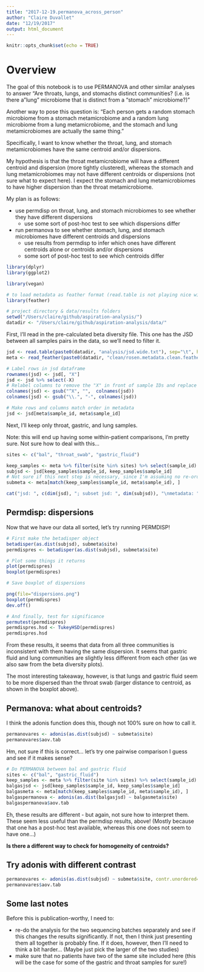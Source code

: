 ```yaml
---
title: "2017-12-19.permanova_across_person"
author: "Claire Duvallet"
date: "12/19/2017"
output: html_document
---
```


```r
knitr::opts_chunk$set(echo = TRUE)
```

# Overview

The goal of this notebook is to use PERMANOVA and other similar analyses to answer "Are throats, lungs, and stomachs distinct communities? (i.e. is there a "lung" microbiome that is distinct from a "stomach" microbiome?)"

Another way to pose this question is: "Each person gets a random stomach microbiome from a stomach metamicrobiome and a random lung microbiome from a lung metamicrobiome, and the stomach and lung metamicrobiomes are actually the same thing."

Specifically, I want to know whether the throat, lung, and stomach metamicrobiomes have the same centroid and/or dispersions.

My hypothesis is that the throat metamicrobiome will have a different centroid and dispersion (more tightly clustered), whereas the stomach and lung metamicrobiomes may not have different centroids or dispersions (not sure what to expect here). I expect the stomach and lung metamicrobiomes to have higher dispersion than the throat metamicrobiome.

My plan is as follows:   

- use permdisp on throat, lung, and stomach microbiomes to see whether they have different dispersions
  - use some sort of post-hoc test to see which dispersions differ
- run permanova to see whether stomach, lung, and stomach microbiomes have different centroids and dispersions
  - use results from permdisp to infer which ones have different centroids alone or centroids and/or dispersions
  - some sort of post-hoc test to see which centroids differ

```r
library(dplyr)
library(ggplot2)

library(vegan)

# to load metadata as feather format (read.table is not playing nice with pandas output...)
library(feather)

# project directory & data/results folders
setwd("/Users/claire/github/aspiration-analysis/")
datadir <- "/Users/claire/github/aspiration-analysis/data/"

```
First, I'll read in the pre-calculated beta diversity file. This one has the JSD between all samples pairs in the data, so we'll need to filter it.

```r
jsd <- read.table(paste0(datadir, "analysis/jsd.wide.txt"), sep="\t", header=TRUE)
meta <- read_feather(paste0(datadir, "clean/rosen.metadata.clean.feather"))

# Label rows in jsd dataframe
rownames(jsd) <- jsd[, "X"]
jsd <- jsd %>% select(-X)
# Relabel columns to remove the "X" in front of sample IDs and replace periods with "-"
colnames(jsd) <- gsub("^X", "",  colnames(jsd))
colnames(jsd) <- gsub("\\.", "-", colnames(jsd))

# Make rows and columns match order in metadata
jsd <- jsd[meta$sample_id, meta$sample_id]

```

Next, I'll keep only throat, gastric, and lung samples.

Note: this will end up having some within-patient comparisons, I'm pretty sure. Not sure how to deal with this...

```r
sites <- c("bal", "throat_swab", "gastric_fluid")

keep_samples <- meta %>% filter(site %in% sites) %>% select(sample_id)
subjsd <- jsd[keep_samples$sample_id, keep_samples$sample_id]
# Not sure if this next step is necessary, since I'm assuming no re-ordering of samples was done?
submeta <- meta[match(keep_samples$sample_id, meta$sample_id), ]

cat("jsd: ", c(dim(jsd), "; subset jsd: ", dim(subjsd)), "\nmetadata: ", dim(meta), "; subset metadata: ", dim(submeta))
```

## Permdisp: dispersions

Now that we have our data all sorted, let's try running PERMDISP!

```r
# First make the betadisper object
betadisper(as.dist(subjsd), submeta$site)
permdispres <- betadisper(as.dist(subjsd), submeta$site)
```

```r
# Plot some things it returns
plot(permdispres)
boxplot(permdispres)
```
```r
# Save boxplot of dispersions

png(file="dispersions.png")
boxplot(permdispres)
dev.off()
```

```r
# And finally, test for significance
permutest(permdispres)
permdispres.hsd <- TukeyHSD(permdispres)
permdispres.hsd
```

From these results, it seems that data from all three communities is inconsistent with them having the same dispersion. It seems that gastric fluid and lung communities are slightly less different from each other (as we also saw from the beta diversity plots).

The most interesting takeaway, however, is that lungs and gastric fluid seem to be more dispersed than the throat swab (larger distance to centroid, as shown in the boxplot above).

## Permanova: what about centroids?

I think the adonis function does this, though not 100% sure on how to call it.

```r
permanovares <- adonis(as.dist(subjsd) ~ submeta$site)
permanovares$aov.tab
```

Hm, not sure if this is correct... let's try one pairwise comparison I guess and see if it makes sense?

```r
# Do PERMANOVA between bal and gastric fluid
sites <- c("bal", "gastric_fluid")
keep_samples <- meta %>% filter(site %in% sites) %>% select(sample_id)
balgasjsd <- jsd[keep_samples$sample_id, keep_samples$sample_id]
balgasmeta <- meta[match(keep_samples$sample_id, meta$sample_id), ]
balgaspermanova <- adonis(as.dist(balgasjsd) ~ balgasmeta$site)
balgaspermanova$aov.tab
```

Eh, these results are different - but again, not sure how to interpret them. These seem less useful than the permdisp results, above! (Mostly because that one has a post-hoc test available, whereas this one does not seem to have one...)

**Is there a different way to check for homogeneity of centroids?**

## Try adonis with different contrast

```r
permanovares <- adonis(as.dist(subjsd) ~ submeta$site, contr.unordered="contr.helmert")
permanovares$aov.tab
```

## Some last notes

Before this is publication-worthy, I need to:

- re-do the analysis for the two sequencing batches separately and see if this changes the results significantly. If not, then I think just presenting them all together is probably fine. If it does, however, then I'll need to think a bit harder... (Maybe just pick the larger of the two studies)   
- make sure that no patients have two of the same site included here (this will be the case for some of the gastric and throat samples for sure!)   
